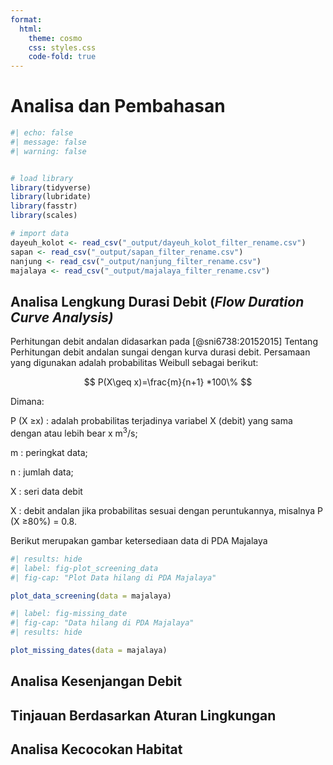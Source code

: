 ```yaml
---
format:
  html:
    theme: cosmo
    css: styles.css
    code-fold: true
---
```


# Analisa dan Pembahasan

```r
#| echo: false
#| message: false
#| warning: false


# load library
library(tidyverse)
library(lubridate)
library(fasstr)
library(scales)

# import data
dayeuh_kolot <- read_csv("_output/dayeuh_kolot_filter_rename.csv")
sapan <- read_csv("_output/sapan_filter_rename.csv")
nanjung <- read_csv("_output/nanjung_filter_rename.csv")
majalaya <- read_csv("_output/majalaya_filter_rename.csv")
```

## Analisa Lengkung Durasi Debit (*Flow Duration Curve Analysis)*

Perhitungan debit andalan didasarkan pada [@sni6738:20152015] Tentang Perhitungan debit andalan sungai dengan kurva durasi debit. Persamaan yang digunakan adalah probabilitas Weibull sebagai berikut:

$$
P(X\geq x)=\frac{m}{n+1} *100\%
$$

Dimana:

P (X ≥x) : adalah probabilitas terjadinya variabel X (debit) yang sama dengan atau lebih bear x m^3^/s;

m : peringkat data;

n : jumlah data;

X : seri data debit

X : debit andalan jika probabilitas sesuai dengan peruntukannya, misalnya P (X ≥80%) = 0.8.

Berikut merupakan gambar ketersediaan data di PDA Majalaya

```r
#| results: hide 
#| label: fig-plot_screening_data
#| fig-cap: "Plot Data hilang di PDA Majalaya"

plot_data_screening(data = majalaya)

```

```r
#| label: fig-missing_date
#| fig-cap: "Data hilang di PDA Majalaya"
#| results: hide

plot_missing_dates(data = majalaya)


```

## Analisa Kesenjangan Debit

## Tinjauan Berdasarkan Aturan Lingkungan

## Analisa Kecocokan Habitat
